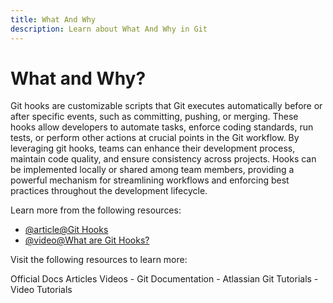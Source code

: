 ```yaml
---
title: What And Why
description: Learn about What And Why in Git
---
```


# What and Why?

Git hooks are customizable scripts that Git executes automatically before or after specific events, such as committing, pushing, or merging. These hooks allow developers to automate tasks, enforce coding standards, run tests, or perform other actions at crucial points in the Git workflow. By leveraging git hooks, teams can enhance their development process, maintain code quality, and ensure consistency across projects. Hooks can be implemented locally or shared among team members, providing a powerful mechanism for streamlining workflows and enforcing best practices throughout the development lifecycle.

Learn more from the following resources:

- [@article@Git Hooks](https://www.atlassian.com/git/tutorials/git-hooks)
- [@video@What are Git Hooks?](https://www.youtube.com/watch?v=1OFiiPretCM)

Visit the following resources to learn more:

<Tabs defaultValue="official">
<TabsList>
<TabsTrigger value="official">Official Docs</TabsTrigger>
<TabsTrigger value="article">Articles</TabsTrigger>
<TabsTrigger value="video">Videos</TabsTrigger>
</TabsList>

<TabsContent value="official">
- <Link href="https://git-scm.com/docs">Git Documentation</Link>
</TabsContent>
<TabsContent value="article">
- <Link href="https://www.atlassian.com/git/tutorials">Atlassian Git Tutorials</Link>
</TabsContent>
<TabsContent value="video">
- <Link href="https://www.youtube.com/results?search_query=git+what-and-why+tutorial">Video Tutorials</Link>
</TabsContent>
</Tabs>

<Outlet path="6-workflows/best-practices/what-and-why" />
